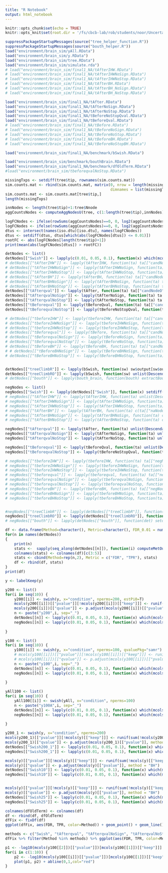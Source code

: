 ```yaml
---
title: "R Notebook"
output: html_notebook
---
```




```r
knitr::opts_chunk$set(echo = TRUE)
knitr::opts_knit$set(root.dir = '/fs/cbcb-lab/rob/students/noor/Uncertainity/treeTerminusScripts')
```

```r
suppressPackageStartupMessages(source("tree_helper_function.R"))
suppressPackageStartupMessages(source("bouth_helper.R"))
load("environment/brain_sim/yAll.RData")
load("environment/brain_sim/y.RData")
load("environment/brain_sim/tree.RData")
load("environment/brain_sim/simulate.rda")
# load("environment/brain_sim/final1_NA/tAfterIHW.RData")
# load("environment/brain_sim/final1_NA/tAfterIHWNoSign.RData")
# load("environment/brain_sim/final1_NA/tAfterIHWNoStop.RData")
# load("environment/brain_sim/final1_NA/tAfterBH.RData")
# load("environment/brain_sim/final1_NA/tAfterBH_NoSign.RData")
# load("environment/brain_sim/final1_NA/tAfterBH_NoStop.RData")

load("environment/brain_sim/final1_NA/tAfter.RData")
load("environment/brain_sim/final1_NA/tAfterNoSign.RData")
load("environment/brain_sim/final1_NA/tAfterNoStop.RData")
load("environment/brain_sim/final1_NA/tBeforeNoStopQval.RData")
load("environment/brain_sim/final1_NA/tBeforeQval.RData")
# load("environment/brain_sim/final1_NA/tBefore.RData")
# load("environment/brain_sim/final1_NA/tBeforeNoSign.RData")
# load("environment/brain_sim/final1_NA/tBeforeNoStop.RData")
# load("environment/brain_sim/final1_NA/tBeforeBH.RData")
# load("environment/brain_sim/final1_NA/tBeforeNoStopBH.RData")

load("environment/brain_sim/final1_NA/benchmark/bSwish.RData")

load("environment/brain_sim/benchmark/bouthBrain.RData")
load("environment/brain_sim/final1_NA/benchmark/dfOldTerm.RData")
#load("environment/brain_sim/tbeforeqvalNoStop.RData")
```

```r
missingTxps <- setdiff(tree$tip, rownames(sim.counts.mat))
sim.counts.mat <- rbind(sim.counts.mat, matrix(0, nrow = length(missingTxps), ncol = ncol(sim.counts.mat),
                                               dimnames = list(missingTxps, colnames(sim.counts.mat))))
sim.counts.mat <- sim.counts.mat[tree$tip,]
length(missingTxps)

innNodes <- length(tree$tip)+1:tree$Nnode
aggCountsNodes <- computeAggNodesU(tree, c(1:length(tree$tip),innNodes), sim.counts.mat)

logFCNodes <- ifelse(rowSums(aggCountsNodes)==0, 0, log2(aggCountsNodes[,2]/aggCountsNodes[,1]))
logFCNodes <- ifelse(rowSums(aggCountsNodes)==0, 0, log2(aggCountsNodes[,2]+1)- log2(aggCountsNodes[,1]+1))
dtus <- intersect(names(iso.dtu)[iso.dtu], names(logFCNodes))
dtus <- setdiff(dtus, dtus[which(abs(logFCNodes[dtus]) <= 0.01)])
rootFC <- abs(logFCNodes[length(tree$tip)+1])
print(mean(abs(logFCNodes[dtus]) > rootFC))
```

```r
detNodes <- list()
detNodes[["Swish"]] <- lapply(c(0.01, 0.05, 0.1), function(x) which(mcols(y)[,"qvalue"] <= x ))
# detNodes[["tAfterIHW"]] <- lapply(tAfterIHW, function(ta) ta[["candNodeO"]])
# detNodes[["tAfterIHWNoSign"]] <- lapply(tAfterIHWNoSign, function(ta) ta[["candNodeO"]])
# detNodes[["tAfterIHWNoStop"]] <- lapply(tAfterIHWNoStop, function(ta) ta[["candNodeO"]])
# detNodes[["tAfterBH"]] <- lapply(tAfterBH, function(ta) ta[["candNodeO"]])
# detNodes[["tAfterBHNoSign"]] <- lapply(tAfterBHNoSign, function(ta) ta[["candNodeO"]])
# detNodes[["tAfterBHNoStop"]] <- lapply(tAfterBHNoStop, function(ta) ta[["candNodeO"]])
detNodes[["tAfterqval"]] <- lapply(tAfter, function(ta) ta[["candNodeO"]])
detNodes[["tAfterqvalNoSign"]] <- lapply(tAfterNoSign, function(ta) ta[["candNodeO"]])
detNodes[["tAfterqvalNoStop"]] <- lapply(tAfterNoStop, function(ta) ta[["candNodeO"]])
detNodes[["tBeforeqval"]] <- lapply(tBeforeQval, function(ta) ta[["candNodeO"]])
detNodes[["tBeforeqvalNoStop"]] <- lapply(tBeforeNoStopQval, function(ta) ta[["candNodeO"]])

# detNodes[["tbeforeIHW"]] <- lapply(tbeforeIHW, function(ta) ta[["candNodeO"]])
# detNodes[["tbeforeIHWNoSign"]] <- lapply(tbeforeIHWNoSign, function(ta) ta[["candNodeO"]])
# detNodes[["tbeforeIHWNoStop"]] <- lapply(tbeforeIHWNoStop, function(ta) ta[["candNodeO"]])
# detNodes[["tBeforeqval"]] <- lapply(tBefore, function(ta) ta[["candNodeO"]])
# detNodes[["tBeforeqvalNoSign"]] <- lapply(tBeforeNoSign, function(ta) ta[["candNodeO"]])
# detNodes[["tBeforeqvalNoStop"]] <- lapply(tBeforeNoStop, function(ta) ta[["candNodeO"]])
# detNodes[["tBeforeBH"]] <- lapply(tBeforeBH, function(ta) ta[["candNodeO"]])
# # detNodes[["tBeforeBHNoSign"]] <- lapply(tBeforeBHNoSign, function(ta) ta[["candNodeO"]])
# detNodes[["tBeforeBHNoStop"]] <- lapply(tBeforeBHNoStop, function(ta) ta[["candNodeO"]])


detNodes[["treeClimbR"]] <- lapply(bSwish, function(sw) sw$output[sw$output$signal.node,][["node"]])
detNodes[["treeClimbRO"]] <- lapply(bSwish, function(sw) unlist(Descendants(tree,sw$output[sw$output$signal.node,][["node"]])))
# detNodes[["bouth"]] <- lapply(bouth_brain, function(bouth) extractBouthNodes(bouth, y))
```

```r
negNodes <- list()
negNodes[["Swish"]] <- lapply(detNodes[["Swish"]], function(x) setdiff(seq(nrow(y)), x))
# negNodes[["tAfterIHW"]] <- lapply(tAfterIHW, function(ta) unlist(Descendants(tree, c(ta[["naNodeO"]], ta[["negNodeO"]]))))
# negNodes[["tAfterIHWNoSign"]] <- lapply(tAfterIHWNoSign, function(ta) unlist(Descendants(tree, c(ta[["naNodeO"]],ta[["negNodeO"]]))))
# negNodes[["tAfterIHWNoStop"]] <- lapply(tAfterIHWNoStop, function(ta) unlist(Descendants(tree, c(ta[["naNodeO"]],ta[["negNodeO"]]))))
# negNodes[["tAfterBH"]] <- lapply(tAfterBH, function(ta) c(ta[["naNodeO"]],ta[["negNodeO"]]))
# negNodes[["tAfterBHNoSign"]] <- lapply(tAfterBHNoSign, function(ta) c(ta[["naNodeO"]],ta[["negNodeO"]]))
# negNodes[["tAfterBHNoStop"]] <- lapply(tAfterBHNoStop, function(ta) c(ta[["naNodeO"]],ta[["negNodeO"]]))

negNodes[["tAfterqval"]] <- lapply(tAfter, function(ta) unlist(Descendants(tree, c(ta[["naNodeO"]],ta[["negNodeO"]]))))
negNodes[["tAfterqvalNoSign"]] <- lapply(tAfterNoSign, function(ta) unlist(Descendants(tree, c(ta[["naNodeO"]],ta[["negNodeO"]]))))
negNodes[["tAfterqvalNoStop"]] <- lapply(tAfterNoStop, function(ta) unlist(Descendants(tree, c(ta[["naNodeO"]],ta[["negNodeO"]]))))

negNodes[["tBeforeqval"]] <- lapply(tBeforeQval, function(ta) unlist(Descendants(tree, c(ta[["naNodeO"]],ta[["negNodeO"]]))))
negNodes[["tBeforeqvalNoStop"]] <- lapply(tBeforeNoStopQval, function(ta) unlist(Descendants(tree, c(ta[["naNodeO"]],ta[["negNodeO"]]))))

# negNodes[["tbeforeIHW"]] <- lapply(tbeforeIHW, function(ta) ta[["negNodeO"]])
# negNodes[["tbeforeIHWNoSign"]] <- lapply(tbeforeIHWNoSign, function(ta) ta[["negNodeO"]])
# negNodes[["tbeforeIHWNoStop"]] <- lapply(tbeforeIHWNoStop, function(ta) ta[["negNodeO"]])
# negNodes[["tbeforeqval"]] <- lapply(tbeforeqval, function(ta) ta[["negNodeO"]])
# negNodes[["tbeforeqvalNoSign"]] <- lapply(tbeforeqvalNoSign, function(ta) ta[["negNodeO"]])
# negNodes[["tbeforeqvalNoStop"]] <- lapply(tbeforeqvalNoStop, function(ta) ta[["negNodeO"]])
# negNodes[["tbeforeBH"]] <- lapply(tbeforeBH, function(ta) ta[["negNodeO"]])
# negNodes[["tbeforeBHNoSign"]] <- lapply(tbeforeBHNoSign, function(ta) ta[["negNodeO"]])
# negNodes[["tbeforeBHNoStop"]] <- lapply(tbeforeBHNoStop, function(ta) ta[["negNodeO"]])


#negNodes[["treeClimbR"]] <- lapply(detNodes[["treeClimbR"]], function(det) setdiff(seq(nrow(y)), unlist(Descendants(tree, det))))
negNodes[["treeClimbRO"]] <- lapply(detNodes[["treeClimbRO"]], function(det) setdiff(seq(nrow(y)), det))
# negNodes[["bouth"]] <- lapply(detNodes[["bouth"]], function(det) setdiff(seq(nrow(y)), unlist(Descendants(tree, det))))

df <- data.frame(Method=character(), Metric=character(), FDR_0.01 = numeric(), FDR_0.05 = numeric(), FDR_0.10 = numeric())
for(n in names(detNodes))
{
    print(n)
    stats <-  sapply(seq_along(detNodes[[n]]), function(i) computeMetOut(detNodes[[n]][[i]], logFCNodes, tree = tree, negNodes = negNodes[[n]][[i]], lfcThresh = rootFC-0.001))
    colnames(stats) <- colnames(df)[c(3:5)]
    stats <- cbind(Method=rep(n,2), Metric = c("FDR", "TPR"), stats)
    df <- rbind(df, stats)
}
print(df)

y <- labelKeep(y)

y200 <- list()
for(i in seq(10)) {
    y200[[i]] <- swish(y, x="condition", nperms=200, estPi0=T)
    mcols(y200[[i]])[["pvalue"]][!mcols(y200[[i]])[["keep"]]] <- runif(sum(!mcols(y200[[i]])[["keep"]]),0,1)
    mcols(y200[[i]])[["qvalue"]] <- p.adjust(mcols(y200[[i]])[["pvalue"]], method = "BH")
    n <- paste("y200",i, sep="_")
    detNodes[[n]] <- lapply(c(0.01, 0.05, 0.1), function(x) which(mcols(y200[[i]])[,"qvalue"] <= x ))
    negNodes[[n]] <- lapply(c(0.01, 0.05, 0.1), function(x) which(mcols(y200[[i]])[,"qvalue"] > x ))
    
}

y100 <- list()
for(i in seq(10)) {
    y100[[i]] <- swish(y, x="condition", nperms=100, qvaluePkg="samr")
    # mcols(y100[[i]])[["pvalue"]][!mcols(y100[[i]])[["keep"]]] <- runif(sum(!mcols(y100[[i]])[["keep"]]),0,1)
    # mcols(y100[[i]])[["qvalue"]] <- p.adjust(mcols(y100[[i]])[["pvalue"]], method = "BH")
    n <- paste("y100",i, sep="_")
    detNodes[[n]] <- lapply(c(0.01, 0.05, 0.1), function(x) which(mcols(y100[[i]])[,"qvalue"] <= x ))
    negNodes[[n]] <- lapply(c(0.01, 0.05, 0.1), function(x) which(mcols(y100[[i]])[,"qvalue"] > x ))
    
}

yAll100 <- list()
for(i in seq(10)) {
    yAll100[[i]] <- swish(yAll, x="condition", nperms=100)
    n <- paste("y100A",i, sep="_")
    detNodes[[n]] <- lapply(c(0.01, 0.05, 0.1), function(x) which(mcols(yAll100[[i]])[,"qvalue"] <= x ))
    negNodes[[n]] <- lapply(c(0.01, 0.05, 0.1), function(x) which(mcols(yAll100[[i]])[,"qvalue"] > x ))
    
}

y200_1 <- swish(y, x="condition", nperms=200)
mcols(y200_1)[["pvalue"]][!mcols(y)[["keep"]]] <- runif(sum(!mcols(y200_1)[["keep"]]),0.1,1)
mcols(y200_1)[["qvalue"]] <- p.adjust(mcols(y200_1)[["pvalue"]], method = "BH")
detNodes[["Swish200_1"]] <- lapply(c(0.01, 0.05, 0.1), function(x) which(mcols(y200_2)[,"qvalue"] <= x ))
negNodes[["Swish200_1"]] <- lapply(c(0.01, 0.05, 0.1), function(x) which(mcols(y200_2)[,"qvalue"] > x ))

mcols(y)[["pvalue"]][!mcols(y)[["keep"]]] <- runif(sum(!mcols(y)[["keep"]]),0.1,1)
mcols(y)[["qvalue"]] <- p.adjust(mcols(y)[["pvalue"]], method = "BH")
detNodes[["Swish10"]] <- lapply(c(0.01, 0.05, 0.1), function(x) which(mcols(y)[,"qvalue"] <= x ))
negNodes[["Swish10"]] <- lapply(c(0.01, 0.05, 0.1), function(x) which(mcols(y)[,"qvalue"] > x ))


mcols(y)[["pvalue"]][!mcols(y)[["keep"]]] <- runif(sum(!mcols(y)[["keep"]]),0.1,1)
mcols(y)[["qvalue"]] <- p.adjust(mcols(y)[["pvalue"]], method = "BH")
detNodes[["Swish25"]] <- lapply(c(0.01, 0.05, 0.1), function(x) which(mcols(y)[,"qvalue"] <= x ))
negNodes[["Swish25"]] <- lapply(c(0.01, 0.05, 0.1), function(x) which(mcols(y)[,"qvalue"] > x ))
```

```r
colnames(dfOldTerm) <- colnames(df)
df <- rbind(df, dfOldTerm)
dfFix <- fixDf(df)
ggplot(dfFix, aes(FDR, TPR, color=Method)) + geom_point() + geom_line()

methods <- c("Swish", "tAfterqval", "tAfterqvalNoSign", "tAfterqvalNoStop", "tbeforeqval", "tbeforeqval", "tbeforeqvalNoSign", "tbeforeqvalNoStop", "terminus_orig", "treeClimbR")
dfFix %>% filter(Method %in% methods) %>% ggplot(aes(FDR, TPR, color=Method)) + geom_point() + geom_line()
```


```r
p1 <- -log10(mcols(y100[[2]])[["pvalue"]])[mcols(y100[[1]])[["keep"]]]
for(i in c(1:10)) {
    p2 <- -log10(mcols(y100[[i]])[["pvalue"]])[mcols(y100[[1]])[["keep"]]]
    plot(p1, p2) + abline(0,1,col="red")    
}

```
<!-- ```{r} -->
<!-- print(length(unlist(Descendants(tree,tAfterIHWStop[["candNodeO"]],"tip")))) -->
<!-- ``` -->